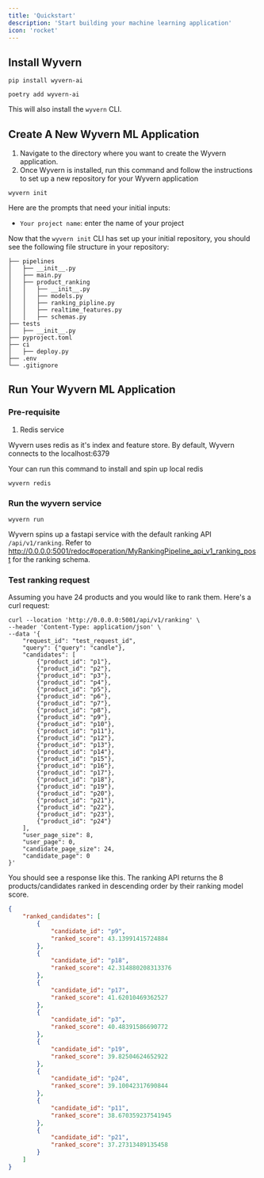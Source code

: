```yaml
---
title: 'Quickstart'
description: 'Start building your machine learning application'
icon: 'rocket'
---
```


## Install Wyvern
<CodeGroup>

```shell pip
pip install wyvern-ai
```

```shell poetry
poetry add wyvern-ai
```

This will also install the `wyvern` CLI.

</CodeGroup>

## Create A New Wyvern ML Application
1. Navigate to the directory where you want to create the Wyvern application.
2. Once Wyvern is installed, run this command and follow the instructions to set up a new repository for your Wyvern application
```
wyvern init
```

Here are the prompts that need your initial inputs:
- `Your project name`: enter the name of your project

Now that the `wyvern init` CLI has set up your initial repository, you should see the following file structure in your repository:
```
├── pipelines
│   ├── __init__.py
│   ├── main.py
│   ├── product_ranking
│   │   ├── __init__.py
│   │   ├── models.py
│   │   ├── ranking_pipline.py
│   │   ├── realtime_features.py
│   │   ├── schemas.py
├── tests
│   ├── __init__.py
├── pyproject.toml 
├── ci
│   ├── deploy.py
├── .env
└── .gitignore
```

## Run Your Wyvern ML Application

### Pre-requisite
1. Redis service

Wyvern uses redis as it's index and feature store. By default, Wyvern connects to the localhost:6379

Your can run this command to install and spin up local redis
```
wyvern redis
```

### Run the wyvern service
```
wyvern run
```

Wyvern spins up a fastapi service with the default ranking API `/api/v1/ranking`. Refer to http://0.0.0.0:5001/redoc#operation/MyRankingPipeline_api_v1_ranking_post for the ranking schema.


### Test ranking request

Assuming you have 24 products and you would like to rank them. Here's a curl request:
```
curl --location 'http://0.0.0.0:5001/api/v1/ranking' \
--header 'Content-Type: application/json' \
--data '{
    "request_id": "test_request_id",
    "query": {"query": "candle"},
    "candidates": [
        {"product_id": "p1"},
        {"product_id": "p2"},
        {"product_id": "p3"},
        {"product_id": "p4"},
        {"product_id": "p5"},
        {"product_id": "p6"},
        {"product_id": "p7"},
        {"product_id": "p8"},
        {"product_id": "p9"},
        {"product_id": "p10"},
        {"product_id": "p11"},
        {"product_id": "p12"},
        {"product_id": "p13"},
        {"product_id": "p14"},
        {"product_id": "p15"},
        {"product_id": "p16"},
        {"product_id": "p17"},
        {"product_id": "p18"},
        {"product_id": "p19"},
        {"product_id": "p20"},
        {"product_id": "p21"},
        {"product_id": "p22"},
        {"product_id": "p23"},
        {"product_id": "p24"}
    ],
    "user_page_size": 8,
    "user_page": 0,
    "candidate_page_size": 24,
    "candidate_page": 0
}'
```

You should see a response like this. The ranking API returns the 8 products/candidates ranked in descending order by their ranking model score.

```json
{
    "ranked_candidates": [
        {
            "candidate_id": "p9",
            "ranked_score": 43.13991415724884
        },
        {
            "candidate_id": "p18",
            "ranked_score": 42.314880208313376
        },
        {
            "candidate_id": "p17",
            "ranked_score": 41.62010469362527
        },
        {
            "candidate_id": "p3",
            "ranked_score": 40.48391586690772
        },
        {
            "candidate_id": "p19",
            "ranked_score": 39.82504624652922
        },
        {
            "candidate_id": "p24",
            "ranked_score": 39.10042317690844
        },
        {
            "candidate_id": "p11",
            "ranked_score": 38.670359237541945
        },
        {
            "candidate_id": "p21",
            "ranked_score": 37.27313489135458
        }
    ]
}
```
